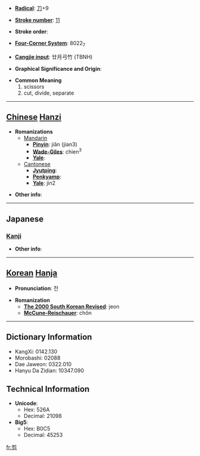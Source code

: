 * '''[[Wiktionary:Chinese radical index| Radical]]''': [[Wiktionary:Chinese radical index 刀|刀]]+9

* '''[[Wiktionary:Chinese total strokes index|Stroke number]]''': [[Wiktionary:Chinese total strokes index 11|11]]

* '''Stroke order''': 

* '''[[Wiktionary:Chinese four corner index|Four-Corner System]]''': 8022<sub>7</sub>

* '''[[Wiktionary:Chinese Cangjie index|Cangjie input]]''': 廿月弓竹 (TBNH)

* '''Graphical Significance and Origin''': 

* '''Common Meaning'''
*#scissors
*# cut, divide, separate


----

== [[Chinese]] [[Hanzi]] ==

* '''Romanizations'''
** [[Mandarin]]
*** '''[[Pinyin]]''': jiǎn (jian3)
*** '''[[Wade-Giles]]''': chien<sup>3</sup>
*** '''[[Yale]]''': 
**[[Cantonese]]
***'''[[Jyutping]]''':
***'''[[Penkyamp]]''': 
***'''[[Yale]]''': jin2

* '''Other info''': 

----

==Japanese==
===[[Kanji]]===
{{kanji|on readings=[[せん]] (sen)|kun readings=[[きる]] (kiru)}}

* '''Other info''':  

----

== [[Korean]] [[Hanja]] ==

* '''Pronunciation''': 전

* '''Romanization'''
** '''[[The 2000 South Korean Revised Romanization|The 2000 South Korean Revised]]''': jeon
** '''[[McCune-Reischauer]]''': chŏn

----

== Dictionary Information ==

* KangXi: 0142.130
* Morobashi: 02088
* Dae Jaweon: 0322.010
* Hanyu Da Zidian: 10347.090

== Technical Information ==

* '''Unicode''':
** Hex: 526A
** Decimal: 21098
* '''Big5''':
** Hex: B0C5
** Decimal: 45253

[[fr:剪]]